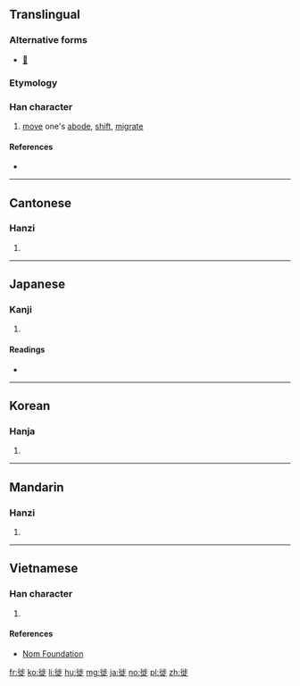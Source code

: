 ==Translingual==

===Alternative forms===
* [[𨑭]]

===Etymology===
{{Han compound|辵|止|c1=s|c2=p|t1=walk|ls=psc}}

===Han character===
{{Han char|rn=60|rad=彳|as=08|sn=11|four=21281|canj=HOYLO|ids=⿰彳⿱止龰}}

# [[move]] one's [[abode]], [[shift]], [[migrate]]

====References====
* {{Han ref|kx=0368.050|dkj=10142|dj=0692.040|hdz=20827.120|uh=5F99|ud=24473|bh=B170|bd=45424}}

----

==Cantonese==

===Hanzi===
{{yue-hanzi|jyut=[[saai2]]|y=saai2}}

# {{defn|lang=yue|sort=彳08}}

----

==Japanese==

===Kanji===
{{ja-kanji|grade=|rs=彳08}}

# {{defn|lang=ja|sort=彳08}}

====Readings====
* {{ja-readings|on=[[し]] (shi)|kun=[[うつる]] (utsuru)}}

----

==Korean==

===Hanja===
{{ko-hanja|hangeul=사|eumhun=|rv=sa|mr=sa|y=sa}}

# {{defn|lang=ko|sort=彳08}}

----

==Mandarin==

===Hanzi===
{{cmn-hanzi|pin=[[xǐ]] ([[xi3]]), [[cōng]] ([[cong1]]), [[zōng]] ([[zong1]]), [[zòng]] ([[zong4]])|wg=hsi<sup>3</sup>, ts'ung<sup>1</sup>, tsung<sup>1</sup>, tsung<sup>4</sup>}}

# {{defn|lang=cmn|sort=彳08}}

----

==Vietnamese==

===Han character===
{{vi-readings|rs=彳08|hanviet=[[si]], [[tỉ]]}}

# {{defn|lang=vi|sort=彳08}}

====References====
* [http://nomfoundation.org/common/nom_details.php?codepoint=5f99 Nom Foundation]

[[fr:徙]]
[[ko:徙]]
[[li:徙]]
[[hu:徙]]
[[mg:徙]]
[[ja:徙]]
[[no:徙]]
[[pl:徙]]
[[zh:徙]]